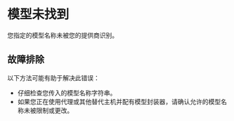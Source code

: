 # 模型未找到

您指定的模型名称未被您的提供商识别。

## 故障排除

以下方法可能有助于解决此错误：

- 仔细检查您传入的模型名称字符串。
- 如果您正在使用代理或其他替代主机并配有模型封装器，请确认允许的模型名称未被限制或更改。